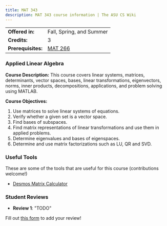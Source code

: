 ```yaml
---
title: MAT 343
description: MAT 343 course information | The ASU CS Wiki
---
```


|  |  |
|-----------|---------|
| **Offered in:** | Fall, Spring, and Summer |
| **Credits:** | 3 |
| **Prerequisites:** | [MAT 266](/courses/mat-266) |


### Applied Linear Algebra

**Course Description:**
This course covers linear systems, matrices, determinants, vector spaces, bases, linear transformations, eigenvectors, norms, inner products, decompositions, applications, and problem solving using MATLAB.

**Course Objectives:**
1. Use matrices to solve linear systems of equations.
2. Verify whether a given set is a vector space.
3. Find bases of subspaces.
4. Find matrix representations of linear transformations and use them in applied problems.
5. Determine eigenvalues and bases of eigenspaces.
6. Determine and use matrix factorizations such as LU, QR and SVD.


### Useful Tools
These are some of the tools that are useful for this course (contributions welcome!)
- [Desmos Matrix Calculator](https://www.desmos.com/matrix)

### Student Reviews

- **Review 1**: "TODO"

Fill out [this form](https://asusoda.notion.site/24447e6424688029a425ed9c535c44cf?pvs=105) to add your review!
